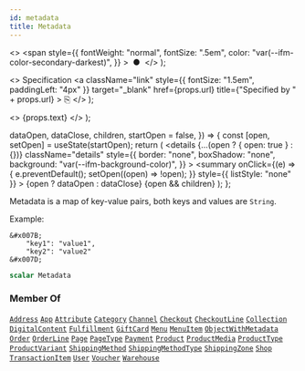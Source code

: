 ```yaml
---
id: metadata
title: Metadata
---
```


  <>
    <span
      style={{
        fontWeight: "normal",
        fontSize: ".5em",
        color: "var(--ifm-color-secondary-darkest)",
      }}
    >
      &nbsp;●&nbsp;
    </span>
  </>
);

  <>
    Specification
    <a
      className="link"
      style={{ fontSize: "1.5em", paddingLeft: "4px" }}
      target="\_blank"
      href={props.url}
      title={"Specified by " + props.url}
    >
      ⎘
    </a>
  </>
);

  <>
    <span className={props.class}>{props.text}</span>
  </>
);


  dataOpen,
  dataClose,
  children,
  startOpen = false,
}) => {
  const [open, setOpen] = useState(startOpen);
  return (
    <details
      {...(open ? { open: true } : {})}
      className="details"
      style={{
        border: "none",
        boxShadow: "none",
        background: "var(--ifm-background-color)",
      }}
    >
      <summary
        onClick={(e) => {
          e.preventDefault();
          setOpen((open) => !open);
        }}
        style={{ listStyle: "none" }}
      >
        {open ? dataOpen : dataClose}
      </summary>
      {open && children}
    </details>
  );
};

Metadata is a map of key-value pairs, both keys and values are `String`.

Example:

```
&#x007B;
    "key1": "value1",
    "key2": "value2"
&#x007D;
```

```graphql
scalar Metadata
```

### Member Of

[`Address`](../../../api-storefront/users/objects/address) <Badge class="badge badge--secondary" text="object"/><Bullet />[`App`](../../../api-storefront/apps/objects/app) <Badge class="badge badge--secondary" text="object"/><Bullet />[`Attribute`](../../../api-storefront/attributes/objects/attribute) <Badge class="badge badge--secondary" text="object"/><Bullet />[`Category`](../../../api-storefront/products/objects/category) <Badge class="badge badge--secondary" text="object"/><Bullet />[`Channel`](../../../api-storefront/channels/objects/channel) <Badge class="badge badge--secondary" text="object"/><Bullet />[`Checkout`](../../../api-storefront/checkout/objects/checkout) <Badge class="badge badge--secondary" text="object"/><Bullet />[`CheckoutLine`](../../../api-storefront/checkout/objects/checkout-line) <Badge class="badge badge--secondary" text="object"/><Bullet />[`Collection`](../../../api-storefront/products/objects/collection) <Badge class="badge badge--secondary" text="object"/><Bullet />[`DigitalContent`](../../../api-storefront/products/objects/digital-content) <Badge class="badge badge--secondary" text="object"/><Bullet />[`Fulfillment`](../../../api-storefront/orders/objects/fulfillment) <Badge class="badge badge--secondary" text="object"/><Bullet />[`GiftCard`](../../../api-storefront/gift-cards/objects/gift-card) <Badge class="badge badge--secondary" text="object"/><Bullet />[`Menu`](../../../api-storefront/menu/objects/menu) <Badge class="badge badge--secondary" text="object"/><Bullet />[`MenuItem`](../../../api-storefront/menu/objects/menu-item) <Badge class="badge badge--secondary" text="object"/><Bullet />[`ObjectWithMetadata`](../../../api-storefront/miscellaneous/interfaces/object-with-metadata) <Badge class="badge badge--secondary" text="interface"/><Bullet />[`Order`](../../../api-storefront/orders/objects/order) <Badge class="badge badge--secondary" text="object"/><Bullet />[`OrderLine`](../../../api-storefront/orders/objects/order-line) <Badge class="badge badge--secondary" text="object"/><Bullet />[`Page`](../../../api-storefront/pages/objects/page) <Badge class="badge badge--secondary" text="object"/><Bullet />[`PageType`](../../../api-storefront/pages/objects/page-type) <Badge class="badge badge--secondary" text="object"/><Bullet />[`Payment`](../../../api-storefront/payments/objects/payment) <Badge class="badge badge--secondary" text="object"/><Bullet />[`Product`](../../../api-storefront/products/objects/product) <Badge class="badge badge--secondary" text="object"/><Bullet />[`ProductMedia`](../../../api-storefront/products/objects/product-media) <Badge class="badge badge--secondary" text="object"/><Bullet />[`ProductType`](../../../api-storefront/products/objects/product-type) <Badge class="badge badge--secondary" text="object"/><Bullet />[`ProductVariant`](../../../api-storefront/products/objects/product-variant) <Badge class="badge badge--secondary" text="object"/><Bullet />[`ShippingMethod`](../../../api-storefront/shipping/objects/shipping-method) <Badge class="badge badge--secondary" text="object"/><Bullet />[`ShippingMethodType`](../../../api-storefront/shipping/objects/shipping-method-type) <Badge class="badge badge--secondary" text="object"/><Bullet />[`ShippingZone`](../../../api-storefront/shipping/objects/shipping-zone) <Badge class="badge badge--secondary" text="object"/><Bullet />[`Shop`](../../../api-storefront/miscellaneous/objects/shop) <Badge class="badge badge--secondary" text="object"/><Bullet />[`TransactionItem`](../../../api-storefront/payments/objects/transaction-item) <Badge class="badge badge--secondary" text="object"/><Bullet />[`User`](../../../api-storefront/users/objects/user) <Badge class="badge badge--secondary" text="object"/><Bullet />[`Voucher`](../../../api-storefront/discounts/objects/voucher) <Badge class="badge badge--secondary" text="object"/><Bullet />[`Warehouse`](../../../api-storefront/products/objects/warehouse) <Badge class="badge badge--secondary" text="object"/>

